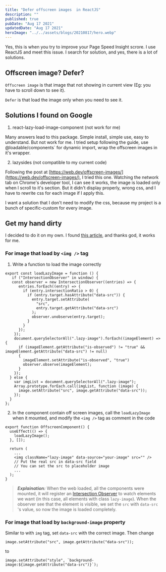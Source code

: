 ```yaml
---
title: "Defer offscreen images  in ReactJS"
description: ""
published: true
pubDate: "Aug 17 2021"
updatedDate: "Aug 17 2021"
heroImage: "../../assets/blogs/20210817/hero.webp"
---
```


Yes, this is when you try to improve your Page Speed Insight scrore. I use ReactJS and meet this issue. I search for solution, and yes, there is a lot of solutions.

## Offscreen image? Defer?

`Offscreen image` is that image that not showing in current view (Eg: you have to scroll down to see it).

`Defer` is that load the image only when you need to see it.

## Solutions I found on Google

1.  react-lazy-load-image-component (not work for me)

Many answers lead to this package. Simple install, simple use, easy to understand. But not work for me. I tried setup following the guide, use @loadable/components\` for dynamic import, wrap the offscreen images in it's wrapper.

2. lazysides (not compatible to my current code)

Following the post at [https://web.dev/offscreen-images/](https://web.dev/offscreen-images/), I tried this one. Watching the network tab on Chrome's developer tool, I can see it works, the image is loaded only when I scroll to it's section. But it didn't display properly, wrong css, and I have to rewrite css for each image if I apply this.

I want a solution that I don't need to modify the css, because my project is a bunch of specific-custom for every image.

## Get my hand dirty

I decided to do it on my own. I found [this article](https://www.tezify.com/how-to/defer-offscreen-images/), and thanks god, it works for me.

### For image that load by `<img />` tag

1. Write a function to load the image correctly

```plaintext
export const loadLazyImage = function () {
   if ("IntersectionObserver" in window) {
   const observer = new IntersectionObserver((entries) => {
      entries.forEach((entry) => {
        if (entry.intersectionRatio > 0) {
          if (entry.target.hasAttribute("data-src")) {
            entry.target.setAttribute(
              "src",
              entry.target.getAttribute("data-src")
            );
            observer.unobserve(entry.target);
          }
        }
      });
    });
    document.querySelectorAll(".lazy-image").forEach((imageElement) => {
      if (imageElement.getAttribute("is-observed") != "true" && imageElement.getAttribute("data-src") != null)
      {
        imageElement.setAttribute("is-observed", "true")
        observer.observe(imageElement);
      }
    });
  } else {
    var imgList = document.querySelectorAll(".lazy-image");
    Array.prototype.forEach.call(imgList, function (image) {
      image.setAttribute("src", image.getAttribute("data-src"));
    });
  }
};
```

2. In the component contain off screen images, call the `loadLazyImage` when it mounted, and modify the `<img />` tag as comment in the code

```plaintext
export function OffscreenComponent() {
  useEffect(() => {
    loadLazyImage();
  }, []);

  return (
    ...
    <img className="lazy-image" data-source="your-image" src="" />
    // Put the real src in data-src field
    // You can set the src to placeholder image
    ...
  );
}
```

> **_Explaination:_** When the web loaded, all the components were mounted, it will register an [Intersection Observer](https://developer.mozilla.org/en-US/docs/Web/API/Intersection_Observer_API) to watch elements we want (in this case, all elements with class `lazy-image`). When the observer see that the element is visible, we set the `src` with `data-src` 's value, so now the image is loaded completely.

### For image that load by `background-image` property

Similar to with `img` tag, set `data-src` with the correct image. Then change

```plaintext
image.setAttribute("src", image.getAttribute("data-src"));
```

to

```plaintext
image.setAttribute("style", `background-image:${image.getAttribute("data-src")}`);
```
